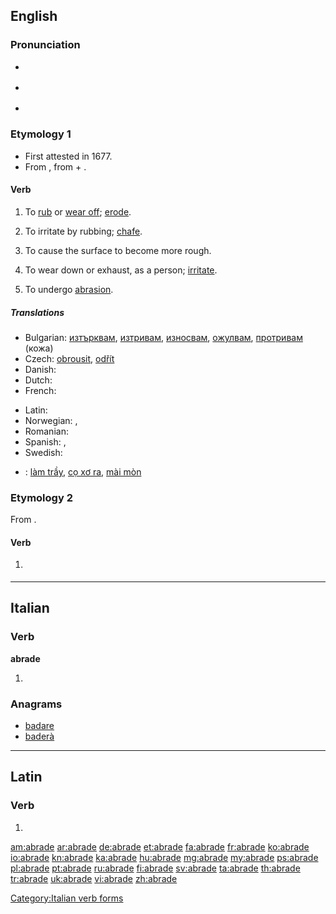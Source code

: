 ==English==

===Pronunciation===
* {{a|RP}} {{IPA|/əˈbreɪd/}}
* {{a|US}} {{IPA|/ə.ˈbɹeɪd/}}
* {{rhymes|eɪd}}

===Etymology 1===
* First attested in 1677.
* From {{etyl|la|en}} {{term|abrado|abrādō|lang=la||scrape off|lang=la}}, from {{term|ab||from, away from|lang=la}} + {{term|rado|rādō|lang=la|scrape}}.

====Verb====
{{en-verb|abrad|ing}}

# {{transitive}} To [[rub off|rub]] or [[wear off]]; [[erode]].
# {{transitive}} To irritate by rubbing; [[chafe]].
# {{transitive}} To cause the surface to become more rough.
# {{transitive}} To wear down or exhaust, as a person; [[irritate]].
# {{intransitive}} To undergo [[abrasion]].

=====Translations=====
{{trans-top|(transitive) to rub or wear off; to waste or wear away by friction}}
* Bulgarian: [[изтърквам]], [[изтривам]], [[износвам]], [[ожулвам]], [[протривам]] (кожа)
* Czech: [[obrousit]], [[odřít]]
* Danish: {{t|da|afskrabe}}
* Dutch: {{t+|nl|schuren}}
* French: {{t+|fr|abraser}}
{{trans-mid}}
* Latin: {{t-|la|abrado|alt=abrādō}}
* Norwegian: {{t|no|skure}}, {{t|no|slipe}}
* Romanian: {{t-|ro|abraza}}
* Spanish: {{t|es|escoriar}}, {{t|es|raspar}}
* Swedish: {{t|sv|nöta}}
{{trans-bottom}}

{{checktrans-top}}
* {{ttbc|vi}}: [[làm trầy]], [[cọ xơ ra]], [[mài mòn]]
{{trans-bottom}}

===Etymology 2===
From {{etyl|ang|en}} {{term|abraiden|lang=ang}}.

====Verb====
{{en-verb|abrad|ing}}

# {{transitive}} {{obsolete spelling of|abraid}}

----

==Italian==

===Verb===
'''abrade'''

# {{conjugation of|abradere||3|s|pres|ind|lang=it}}

===Anagrams===
* [[badare#Italian|badare]]
* [[baderà#Italian|baderà]]

[[Category:Italian verb forms]]

----

==Latin==

===Verb===
{{la-verb-form|abrāde}}

# {{conjugation of|abrado|abrādō|2|s|pres|act|imp|lang=la}}

[[am:abrade]]
[[ar:abrade]]
[[de:abrade]]
[[et:abrade]]
[[fa:abrade]]
[[fr:abrade]]
[[ko:abrade]]
[[io:abrade]]
[[kn:abrade]]
[[ka:abrade]]
[[hu:abrade]]
[[mg:abrade]]
[[my:abrade]]
[[ps:abrade]]
[[pl:abrade]]
[[pt:abrade]]
[[ru:abrade]]
[[fi:abrade]]
[[sv:abrade]]
[[ta:abrade]]
[[th:abrade]]
[[tr:abrade]]
[[uk:abrade]]
[[vi:abrade]]
[[zh:abrade]]
